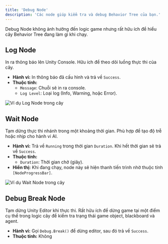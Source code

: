 ```yaml
---
title: 'Debug Node'
description: 'Các node giúp kiểm tra và debug Behavior Tree của bạn.'
---
```


Debug Node không ảnh hưởng đến logic game nhưng rất hữu ích để hiểu cây Behavior Tree đang làm gì khi chạy.

## Log Node

In ra thông báo lên Unity Console. Hữu ích để theo dõi luồng thực thi của cây.

-   **Hành vi:** In thông báo đã cấu hình và trả về `Success`.
-   **Thuộc tính:**
    -   `Message`: Chuỗi sẽ in ra console.
    -   `Log Level`: Loại log (Info, Warning, hoặc Error).

![Ví dụ Log Node trong cây](https://via.placeholder.com/400x150.png/1e222e/ffffff?text=Sequence+->+Log+Node)

## Wait Node

Tạm dừng thực thi nhánh trong một khoảng thời gian. Phù hợp để tạo độ trễ hoặc nhịp cho hành vi AI.

-   **Hành vi:** Trả về `Running` trong thời gian `Duration`. Khi hết thời gian sẽ trả về `Success`.
-   **Thuộc tính:**
    -   `Duration`: Thời gian chờ (giây).
-   **Hiển thị:** Khi đang chạy, node này sẽ hiện thanh tiến trình nhờ thuộc tính `[NodeProgressBar]`.

![Ví dụ Wait Node trong cây](https://via.placeholder.com/400x150.png/1e222e/ffffff?text=Sequence+->+Wait+Node)

## Debug Break Node

Tạm dừng Unity Editor khi thực thi. Rất hữu ích để dừng game tại một điểm cụ thể trong logic cây để kiểm tra trạng thái game object, blackboard và agent.

-   **Hành vi:** Gọi `Debug.Break()` để dừng editor, sau đó trả về `Success`.
-   **Thuộc tính:** Không
